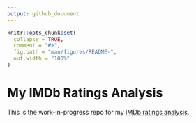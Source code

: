 ```yaml
---
output: github_document
---
```


<!-- README.md is generated from README.Rmd. Please edit that file -->

```r
knitr::opts_chunk$set(
  collapse = TRUE,
  comment = "#>",
  fig.path = "man/figures/README-",
  out.width = "100%"
)
```

# My IMDb Ratings Analysis

<!-- badges: start -->
<!-- badges: end -->

This is the work-in-progress repo for my [IMDb ratings analysis](https://mcanouil.github.io/IMDbRating).


